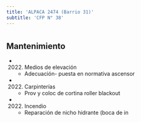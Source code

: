 ```yaml
---
title: 'ALPACA 2474 (Barrio 31)'
subtitle: 'CFP N° 38'
---
```


#


## Mantenimiento

*  (2022) Medios de elevación 
    + Adecuación- puesta en normativa ascensor

*  (2022) Carpinterías 
    + Prov y coloc de cortina roller blackout

*  (2022) Incendio 
    + Reparación de nicho hidrante (boca de in



